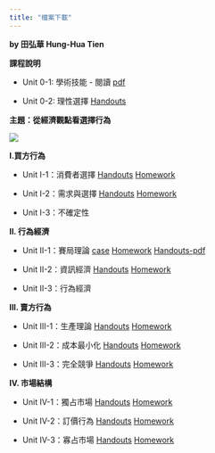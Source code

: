 ---
title: "檔案下載"
---

**by 田弘華 Hung-Hua Tien**

**課程說明**

- Unit 0-1: 學術技能 - 閱讀
[pdf](./Handouts/Introduction/Summary-Reading.pdf)

- Unit 0-2: 理性選擇
[Handouts](./Handouts/Introduction/Handout-Introduction.pdf)


**主題：從經濟觀點看選擇行為**

![](./pictures/outline.png)


**I.買方行為**


- Unit I-1：消費者選擇
[Handouts](./Handouts/Choice/Handout-Choice.pdf)
[Homework](./Handouts/Choice/Homework-Choice.pdf)

- Unit I-2：需求與選擇
[Handouts](./Handouts/Demand/Handout-Demand.pdf)
[Homework](./Handouts/Demand/Homework-Demand.pdf)

- Unit I-3：不確定性


**II. 行為經濟**

- Unit II-1：賽局理論
[case](./Handouts/Game/Case-Game.pdf)
[Homework](./Handouts/Game/Homework-Game.pdf)
[Handouts-pdf](./Handouts/Game/Handout-Game.pdf)

- Unit II-2：資訊經濟
[Handouts](./Handouts/Information/Handout-Information.pdf)
[Homework](./Handouts/Information/Homework-Information.pdf)

- Unit II-3：行為經濟



**III. 賣方行為**

- Unit III-1：生產理論
[Handouts](./Handouts/Production/Handout-Production.pdf)
[Homework](./Handouts/Production/Homework-Production.pdf)

- Unit III-2：成本最小化
[Handouts](./Handouts/Costs/Handout-Costs.pdf)
[Homework](./Handouts/Costs/Homework-Costs.pdf)

- Unit III-3：完全競爭
[Handouts](./Handouts/Competition/Handout-Competition.pdf)
[Homework](./Handouts/Competition/Homework-Competition.pdf)

**IV. 市場結構**

- Unit IV-1：獨占市場
[Handouts](./Handouts/Monopoly/Handout-Monopoly.pdf)
[Homework](./Handouts/Monopoly/Homework-Monopoly.pdf)

- Unit IV-2：訂價行為
[Handouts](./Handouts/Pricing/Handout-Pricing.pdf)
[Homework](./Handouts/Pricing/Homework-Pricing.pdf)

- Unit IV-3：寡占市場
[Handouts](./Handouts/Oligopoly/Handout-Oligopoly.pdf)
[Homework](./Handouts/Oligopoly/Homework-Oligopoly.pdf)
